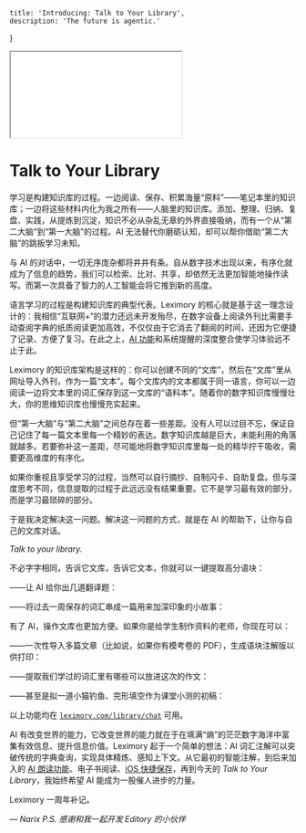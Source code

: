
    title: 'Introducing: Talk to Your Library',
    description: 'The future is agentic.'
}

<iframe className='rounded-xl w-full aspect-video mb-12' src='//player.bilibili.com/player.html?isOutside=true&aid=114606102153816&bvid=BV1g873z5EPJ&cid=30261575913&p=1&muted=true' allowFullScreen></iframe>

# Talk to Your Library

学习是构建知识库的过程。一边阅读、保存、积累海量“原料”——笔记本里的知识库；一边将这些材料内化为我之所有——人脑里的知识库。添加、整理、归纳、复盘、实践，从提炼到沉淀，知识不必从杂乱无章的外界直接吸纳，而有一个从“第二大脑”到“第一大脑”的过程。AI 无法替代你磨砺认知，却可以帮你借助“第二大脑”的跳板学习未知。

与 AI 的对话中，一切无序庞杂都将井井有条。自从数字技术出现以来，有序化就成为了信息的趋势，我们可以检索、比对、共享，却依然无法更加智能地操作读写。而第一次具备了智力的人工智能会将它推到新的高度。

语言学习的过程是构建知识库的典型代表。Leximory 的核心就是基于这一理念设计的：我相信“互联网+”的潜力还远未开发殆尽，在数字设备上阅读外刊比需要手动查阅字典的纸质阅读更加高效，不仅仅由于它消去了翻阅的时间，还因为它便捷了记录、方便了复习。在此之上，[AI 功能](/about)和系统提醒的深度整合使学习体验远不止于此。

Leximory 的知识库架构是这样的：你可以创建不同的“文库”，然后在“文库”里从网址导入外刊，作为一篇“文本”。每个文库内的文本都属于同一语言，你可以一边阅读一边将文本里的词汇保存到这一文库的“语料本”。随着你的数字知识库慢慢壮大，你的思维知识库也慢慢充实起来。

但“第一大脑”与“第二大脑”之间总存在着一些差距。没有人可以过目不忘，保证自己记住了每一篇文本里每一个精妙的表达。数字知识库越是巨大，未能利用的角落就越多。若要弥补这一差距，尽可能地将数字知识库里每一处的精华拧干吸收，需要更高维度的有序化。

如果你重视且享受学习的过程，当然可以自行摘抄、自制闪卡、自助复盘。但与深度思考不同，信息提取的过程于此远远没有结果重要。它不是学习最有效的部分，而是学习最琐碎的部分。

于是我决定解决这一问题。解决这一问题的方式，就是在 AI 的帮助下，让你与自己的文库对话。

*Talk to your library.*

不必字字相同，告诉它文库，告诉它文本，你就可以一键提取高分语块：

<HighlightChunk />

——让 AI 给你出几道翻译题：

<TranslationDemo />

——将过去一周保存的词汇串成一篇用来加深印象的小故事：

<StoryDemo />

有了 AI，操作文库也更加方便。如果你是给学生制作资料的老师，你现在可以：

——一次性导入多篇文章（比如说，如果你有模考卷的 PDF），生成语块注解版以供打印：

<ImportDemo />

——提取我们学过的词汇里有哪些可以放进这次的作文：

<EssayDemo />

——甚至是拟一道小猫钓鱼、完形填空作为课堂小测的初稿：

<PaperDemo />

以上功能均在 [`leximory.com/library/chat`](/library/chat) 可用。

AI 有改变世界的能力，它改变世界的能力就在于在填满“熵”的茫茫数字海洋中富集有效信息、提升信息价值。Leximory 起于一个简单的想法：AI 词汇注解可以突破传统的字典查询，实现具体精炼、感知上下文。从它最初的智能注解，到后来加入的 [AI 朗读功能](/blog/reading-while-listening)、电子书阅读、[iOS 快捷保存](/blog/ios-shortcuts)，再到今天的 *Talk to Your Library*，我始终希望 AI 能成为一股催人进步的力量。

Leximory 一周年补记。

<address class="text-right">
— Narix
<span className="text-sm not-italic">
P.S. 感谢和我一起开发 Editory 的<Link target="_blank" href="https://github.com/orgs/Jiuzhixinzhi/people">小伙伴</Link>
</span>
</address>

